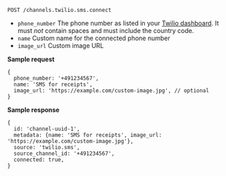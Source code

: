 ```
POST /channels.twilio.sms.connect
```

- `phone_number` The phone number as listed in your [Twilio
  dashboard](https://www.twilio.com/console/phone-numbers/). It must _not_ contain
  spaces and must include the country code.
- `name` Custom name for the connected phone number
- `image_url` Custom image URL

**Sample request**

```json5
{
  phone_number: '+491234567',
  name: 'SMS for receipts',
  image_url: 'https://example.com/custom-image.jpg', // optional
}
```

**Sample response**

```json5
{
  id: 'channel-uuid-1',
  metadata: {name: 'SMS for receipts', image_url: 'https://example.com/custom-image.jpg'},
  source: 'twilio.sms',
  source_channel_id: '+491234567',
  connected: true,
}
```
